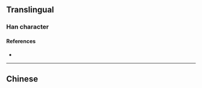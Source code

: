 {{also|瀘}}
{{character info}}
==Translingual==
{{Han simplified forms|瀘|沪|泸|ex=y}}

===Han character===
{{Han char|rn=85|rad=水|as=05|sn=8|four=|canj=EYS|ids=⿰氵卢}}

====References====
* {{Han ref|kx=0619.121|hdz=31583.070|uh=6CF8|ud=27896}}

----

==Chinese==
{{zh-see|瀘}}